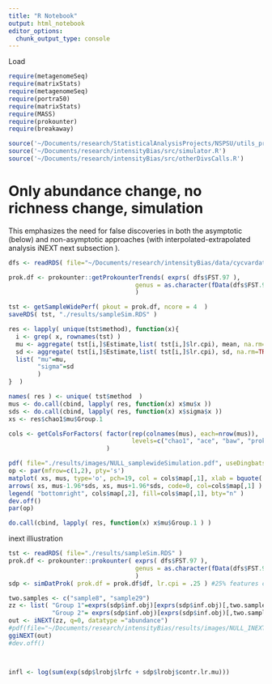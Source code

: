 ```yaml
---
title: "R Notebook"
output: html_notebook
editor_options: 
  chunk_output_type: console
---
```




Load
```r
require(metagenomeSeq)
require(matrixStats)
require(metagenomeSeq)
require(portra50)
require(matrixStats)
require(MASS)
require(prokounter)
require(breakaway)

source('~/Documents/research/StatisticalAnalysisProjects/NSPSU/utils_prokounter.R')
source('~/Documents/research/intensityBias/src/simulator.R')
source('~/Documents/research/intensityBias/src/otherDivsCalls.R')

```


# Only abundance change, no richness change, simulation

This emphasizes the need for false discoveries in both the asymptotic (below) and non-asymptotic approaches (with interpolated-extrapolated analysis iNEXT next subsection ). 
```r
dfs <- readRDS( file="~/Documents/research/intensityBias/data/cycvardat.RDS" )

prok.df <- prokounter::getProkounterTrends( exprs( dfs$FST.97 ), 
                                   genus = as.character(fData(dfs$FST.97)$Genus), fit.proc = "lo" 
                                   )

tst <- getSampleWidePerf( pkout = prok.df, ncore = 4  )
saveRDS( tst, "./results/sampleSim.RDS" )

res <- lapply( unique(tst$method), function(x){
  i <- grep( x, rownames(tst) )
  mu <- aggregate( tst[i,]$Estimate,list( tst[i,]$lr.cpi), mean, na.rm=TRUE  )
  sd <- aggregate( tst[i,]$Estimate,list( tst[i,]$lr.cpi), sd, na.rm=TRUE   )
  list( "mu"=mu,
        "sigma"=sd
        )
}  )

names( res ) <- unique( tst$method  )
mus <- do.call(cbind, lapply( res, function(x) x$mu$x )) 
sds <- do.call(cbind, lapply( res, function(x) x$sigma$x )) 
xs <- res$chao1$mu$Group.1

cols <- getColsForFactors( factor(rep(colnames(mus), each=nrow(mus)), 
                                  levels=c("chao1", "ace", "baw", "prok") ), set="Set3" 
                           )

pdf( file="./results/images/NULL_samplewideSimulation.pdf", useDingbats = FALSE )
op <- par(mfrow=c(1,2), pty='s')
matplot( xs, mus, type='o', pch=19, col = cols$map[,1], xlab = bquote( "Fraction features differentially abundant,"~pi ), ylab= "Estimated differential richness", bty="n" )
arrows( xs, mus-1.96*sds, xs, mus+1.96*sds, code=0, col=cols$map[,1] )
legend( "bottomright", cols$map[,2], fill=cols$map[,1], bty="n" )
dev.off()
par(op)

do.call(cbind, lapply( res, function(x) x$mu$Group.1 ) )

```


inext illiustration
```r
tst <- readRDS( file="./results/sampleSim.RDS" )
prok.df <- prokounter::prokounter( exprs( dfs$FST.97 ), 
                                   genus = as.character(fData(dfs$FST.97)$Genus), fit.proc = "lo" 
                                   )
sdp <- simDatProk( prok.df = prok.df$df, lr.cpi = .25 ) #25% features change

two.samples <- c("sample8", "sample29")
zz <- list( "Group 1"=exprs(sdp$inf.obj)[exprs(sdp$inf.obj)[,two.samples[1]]>0,two.samples[1]], 
            "Group 2"= exprs(sdp$inf.obj)[exprs(sdp$inf.obj)[,two.samples[2]]>0,two.samples[2]]  )
out <- iNEXT(zz, q=0, datatype ="abundance")
#pdf(file="~/Documents/research/intensityBias/results/images/NULL_INEXT_samplewideSimulation.pdf", useDingbats = FALSE)
ggiNEXT(out)
#dev.off()



infl <- log(sum(exp(sdp$lrobj$lrfc + sdp$lrobj$contr.lr.mu)))
```


